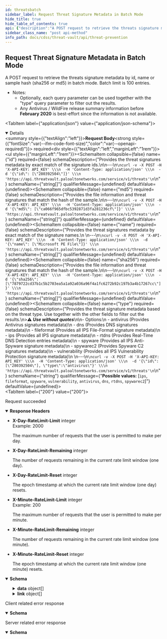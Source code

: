 ```yaml
---
id: threatsbatch
sidebar_label: Request Threat Signature Metadata in Batch Mode
hide_title: true
hide_table_of_contents: true
api: {"description":"A POST request to retrieve the threats signature metadata by id, name or sample hash (sha256 or md5) in batch mode. Batch limit is 100 entries.\n\n- Notes: \n  - Optionally, each query parameter can be used together with the \"type\" query parameter to filter out the results.\n  - Any Antivirus / WildFire release summary information before **February 2020** is best-effort since the information is not available.\n","operationId":"threatsbatch","requestBody":{"content":{"application/json":{"schema":{"properties":{"id":{"description":"Provides the threat signatures metadata by exact match of the signature ids.\n\n---\n```\ncurl -v -X POST -H 'X-API-KEY: API_KEY' \\\n  -H 'Content-Type: application/json' \\\n  -d '{\"id\": [\"280392504\"]}' \\\n  'https://api.threatvault.paloaltonetworks.com/service/v1/threats'\n```\n","items":{"type":"string"},"type":"array"},"md5":{"description":"Provides the file information and threat signatures that match the hash of the sample.\n\n---\n```\ncurl -v -X POST -H 'X-API-KEY: API_KEY' \\\n  -H 'Content-Type: application/json' \\\n  -d '{\"md5\": [\"ca066f965dfbc5392871d3fa281236cf\"]}' \\\n  'https://api.threatvault.paloaltonetworks.com/service/v1/threats'\n```\n","items":{"type":"string"},"type":"array"},"name":{"description":"Provides the threat signatures metadata by exact match of the signature names.\n    \n---\n```\ncurl -v -X POST -H 'X-API-KEY: API_KEY' \\\n  -H 'Content-Type: application/json' \\\n  -d '{\"name\": [\"Microsoft PE File\"]}' \\\n  'https://api.threatvault.paloaltonetworks.com/service/v1/threats'\n```\n","items":{"type":"string"},"type":"array"},"sha256":{"description":"Provides the file information and threat signatures that match the hash of the sample.\n\n---\n```\ncurl -v -X POST -H 'X-API-KEY: API_KEY' \\\n  -H 'Content-Type: application/json' \\\n  -d '{\"sha256\": [\"7879722cd37b1c5b2703ea5a1a92a036a96f4a1fc6272b92c197b3a4b17267cc\"]}' \\\n  'https://api.threatvault.paloaltonetworks.com/service/v1/threats'\n```\n","items":{"type":"string"},"type":"array"},"type":{"description":"Provides the threat signature metadata based on the threat type. Use together with the other fields to filter out the results.\n>⚠️ ***Use without quotes***\n\n- Options:\n  - antivirus (Provides Antivirus signatures metadata)\n  - dns (Provides DNS signatures metadata)\n  - fileformat (Provides all IPS File-Format signature metadata)\n  - ips (Provides all IPS signature metadata)\n  - rtdns (Provides Real-Time DNS Detection entries metadata)\n  - spyware (Provides all IPS Anti-Spyware signature metadata)\n  - spywarec2 (Provides Spyware C2 signatures metadata)\n  - vulnerability (Provides all IPS Vulnerability Protection signature metadata)\n        \n---\n```\ncurl -v -X POST -H 'X-API-KEY: API_KEY' \\\n  -H 'Content-Type: application/json' \\\n  -d '{\"id\": [\"280392504\"], \"type\":\"antivirus\"}' \\\n  'https://api.threatvault.paloaltonetworks.com/service/v1/threats'\n```\n","enum":["ips","fileformat","spyware","vulnerability","antivirus","dns","rtdns","spywarec2"],"type":"string"}},"type":"object"}}},"required":true},"responses":{"200":{"content":{"application/json":{"schema":{"properties":{"count":{"description":"The total number of entries found.","example":1,"type":"integer"},"data":{"description":"The data of the response.\n","items":{"type":"object","properties":{"antivirus":{"type":"array","description":"List of Antivirus signatures.","items":{"type":"object","properties":{"id":{"type":"string","description":"The unique threat signature id.","example":"280392504"},"name":{"type":"string","description":"The threat signature name.","example":"trojan/Win32 DLL.razy.slo"},"severity":{"type":"string","description":"The threat signature severity.\n*List: low, informative, medium, high or critical*\n","example":"medium"},"type":{"type":"string","description":"A numerical value describing the type of the threat signature.","example":"0"},"subtype":{"type":"string","description":"The threat signature subtype.","example":"virus"},"action":{"type":"string","description":"The threat signature default action. This is generally empty for Antivirus signatures.","example":""},"description":{"type":"string","description":"The threat signature description.","example":"This signature detected trojan/Win32 DLL.razy.slo"},"create_time":{"type":"string","description":"The threat signature creation time.","example":"2019-06-19T17:06:12Z"},"status":{"type":"string","description":"The threat signature creation time.\n*List: active or inactive*\n","example":"active"},"related_sha256_hashes":{"type":"array","description":"The list of related sha256 hashes for the threat signature.","items":{"type":"string"},"example":["47e3da7e179b755a1ccc8fe8fc506a2fb15baff2c124b15cf2f5e29038f3d1ac","5cd3e058f6049a31a42c292ebb091a1b5ea4bd9c7bc6fed5ac8a33c5fc89924a"]},"release":{"type":"object","description":"The threat signature release information.","properties":{"antivirus":{"type":"object","description":"The threat signature information related to Antivirus package updates.","properties":{"first_release_version":{"type":"string","description":"The release version when the threat signature was first released with Antivirus package.","example":"3017"},"first_release_time":{"type":"string","description":"The release time when the threat signature was first released with Antivirus package.","example":"2018-03-02T11:06:51Z"},"last_release_version":{"type":"string","description":"The release version when the threat signature was last released with Antivirus package.","example":"4115"},"last_release_time":{"type":"string","description":"The release time when the threat signature was last released with Antivirus package.","example":"2022-06-14T13:35:54Z"}}},"wildfire":{"type":"object","description":"The threat signature information related to WildFire package updates.","properties":{"first_release_version":{"type":"string","description":"The release version when the threat signature was first released with WildFire package.","example":"359199"},"first_release_time":{"type":"string","description":"The release time when the threat signature was first released with WildFire package.","example":"2019-06-19T17:06:35Z"},"last_release_version":{"type":"string","description":"The release version when the threat signature was last released with WildFire package.","example":"672412"},"last_release_time":{"type":"string","description":"The release time when the threat signature was last released with WildFire package.","example":"2022-06-14T16:56:15Z"}}}}}}}}}},"type":"array"},"link":{"description":"The pagination information of the results.","items":{"type":"object","properties":{"next":{"type":"string","description":"The URL of previous page with results."},"previous":{"type":"string","description":"The URL of next page with results."}}},"type":"array"},"message":{"description":"Generic response message.","example":"Successful","type":"string"},"success":{"description":"The response status.","example":true,"type":"boolean"}},"type":"object"}}},"description":"Request succeeded","headers":{"X-Day-RateLimit-Limit":{"description":"The maximum number of requests that the user is permitted to make per day.","example":2000,"schema":{"type":"integer"}},"X-Day-RateLimit-Remaining":{"description":"The number of requests remaining in the current rate limit window (one day).","schema":{"type":"integer"}},"X-Day-RateLimit-Reset":{"description":"The epoch timestamp at which the current rate limit window (one day) resets.","schema":{"type":"integer"}},"X-Minute-RateLimit-Limit":{"description":"The maximum number of requests that the user is permitted to make per minute.","example":200,"schema":{"type":"integer"}},"X-Minute-RateLimit-Remaining":{"description":"The number of requests remaining in the current rate limit window (one minute).","schema":{"type":"integer"}},"X-Minute-RateLimit-Reset":{"description":"The epoch timestamp at which the current rate limit window (one minute) resets.","schema":{"type":"integer"}}}},"4XX":{"content":{"application/json":{"schema":{"properties":{"message":{"description":"Generic response message.","example":"Error message.","type":"string"},"success":{"description":"The response status.","example":false,"type":"boolean"}},"type":"object"}}},"description":"Client related error response"},"5XX":{"content":{"application/json":{"schema":{"properties":{"message":{"description":"Generic response message.","example":"Error message.","type":"string"},"success":{"description":"The response status.","example":false,"type":"boolean"}},"type":"object"}}},"description":"Server related error response"}},"security":[{"X-API-KEY":[]}],"tags":["Threat Prevention"],"method":"post","path":"/threats","servers":[{"url":"https://api.threatvault.paloaltonetworks.com/service/v1"}],"jsonRequestBodyExample":{"id":["string"],"md5":["string"],"name":["string"],"sha256":["string"],"type":"ips"},"info":{"contact":{},"description":"\n\nThe Threat Prevention API endpoints are available to customers with an active Threat Prevention or Advanced Threat Prevention subscription.\n\nList of Threat Prevention API endpoints:\n1. Link to [Request Content Release Notes](/cdss/threat-vault/api/releasenotes)\n2. Link to [Request Threat Metadata](/cdss/threat-vault/api/threats)\n3. Link to [Request Threat Signature Metadata in Batch Mode](/cdss/threat-vault/api/threatsbatch)\n4. Link to [Request Threat Signature Release History](/cdss/threat-vault/api/threatshistory)\n","title":"Threat Prevention","version":"1.0"},"postman":{"name":"Request Threat Signature Metadata in Batch Mode","description":{"content":"A POST request to retrieve the threats signature metadata by id, name or sample hash (sha256 or md5) in batch mode. Batch limit is 100 entries.\n\n- Notes: \n  - Optionally, each query parameter can be used together with the \"type\" query parameter to filter out the results.\n  - Any Antivirus / WildFire release summary information before **February 2020** is best-effort since the information is not available.\n","type":"text/plain"},"url":{"path":["threats"],"host":["{{baseUrl}}"],"query":[],"variable":[]},"header":[{"key":"Content-Type","value":"application/json"},{"key":"Accept","value":"application/json"}],"method":"POST","body":{"mode":"raw","raw":"\"\"","options":{"raw":{"language":"json"}}}}}
sidebar_class_name: "post api-method"
info_path: docs/cdss/threat-vault/api/threat-prevention
---
```



## Request Threat Signature Metadata in Batch Mode



A POST request to retrieve the threats signature metadata by id, name or sample hash (sha256 or md5) in batch mode. Batch limit is 100 entries.

- Notes: 
  - Optionally, each query parameter can be used together with the &quot;type&quot; query parameter to filter out the results.
  - Any Antivirus / WildFire release summary information before **February 2020** is best-effort since the information is not available.


<MimeTabs><TabItem label={"application/json"} value={"application/json-schema"}><details style={{}} data-collapsed={false} open={true}><summary style={{"textAlign":"left"}}><strong>Request Body</strong><strong style={{"fontSize":"var(--ifm-code-font-size)","color":"var(--openapi-required)"}}> required</strong></summary><div style={{"textAlign":"left","marginLeft":"1rem"}}></div><ul style={{"marginLeft":"1rem"}}><SchemaItem collapsible={false} name={"id"} required={false} schemaDescription={"Provides the threat signatures metadata by exact match of the signature ids.\n\n---\n```\ncurl -v -X POST -H 'X-API-KEY: API_KEY' \\\n  -H 'Content-Type: application/json' \\\n  -d '{\"id\": [\"280392504\"]}' \\\n  'https://api.threatvault.paloaltonetworks.com/service/v1/threats'\n```\n"} schemaName={"string[]"} qualifierMessage={undefined} defaultValue={undefined}></SchemaItem><SchemaItem collapsible={false} name={"md5"} required={false} schemaDescription={"Provides the file information and threat signatures that match the hash of the sample.\n\n---\n```\ncurl -v -X POST -H 'X-API-KEY: API_KEY' \\\n  -H 'Content-Type: application/json' \\\n  -d '{\"md5\": [\"ca066f965dfbc5392871d3fa281236cf\"]}' \\\n  'https://api.threatvault.paloaltonetworks.com/service/v1/threats'\n```\n"} schemaName={"string[]"} qualifierMessage={undefined} defaultValue={undefined}></SchemaItem><SchemaItem collapsible={false} name={"name"} required={false} schemaDescription={"Provides the threat signatures metadata by exact match of the signature names.\n    \n---\n```\ncurl -v -X POST -H 'X-API-KEY: API_KEY' \\\n  -H 'Content-Type: application/json' \\\n  -d '{\"name\": [\"Microsoft PE File\"]}' \\\n  'https://api.threatvault.paloaltonetworks.com/service/v1/threats'\n```\n"} schemaName={"string[]"} qualifierMessage={undefined} defaultValue={undefined}></SchemaItem><SchemaItem collapsible={false} name={"sha256"} required={false} schemaDescription={"Provides the file information and threat signatures that match the hash of the sample.\n\n---\n```\ncurl -v -X POST -H 'X-API-KEY: API_KEY' \\\n  -H 'Content-Type: application/json' \\\n  -d '{\"sha256\": [\"7879722cd37b1c5b2703ea5a1a92a036a96f4a1fc6272b92c197b3a4b17267cc\"]}' \\\n  'https://api.threatvault.paloaltonetworks.com/service/v1/threats'\n```\n"} schemaName={"string[]"} qualifierMessage={undefined} defaultValue={undefined}></SchemaItem><SchemaItem collapsible={false} name={"type"} required={false} schemaDescription={"Provides the threat signature metadata based on the threat type. Use together with the other fields to filter out the results.\n>⚠️ ***Use without quotes***\n\n- Options:\n  - antivirus (Provides Antivirus signatures metadata)\n  - dns (Provides DNS signatures metadata)\n  - fileformat (Provides all IPS File-Format signature metadata)\n  - ips (Provides all IPS signature metadata)\n  - rtdns (Provides Real-Time DNS Detection entries metadata)\n  - spyware (Provides all IPS Anti-Spyware signature metadata)\n  - spywarec2 (Provides Spyware C2 signatures metadata)\n  - vulnerability (Provides all IPS Vulnerability Protection signature metadata)\n        \n---\n```\ncurl -v -X POST -H 'X-API-KEY: API_KEY' \\\n  -H 'Content-Type: application/json' \\\n  -d '{\"id\": [\"280392504\"], \"type\":\"antivirus\"}' \\\n  'https://api.threatvault.paloaltonetworks.com/service/v1/threats'\n```\n"} schemaName={"string"} qualifierMessage={"**Possible values:** [`ips`, `fileformat`, `spyware`, `vulnerability`, `antivirus`, `dns`, `rtdns`, `spywarec2`]"} defaultValue={undefined}></SchemaItem></ul></details></TabItem></MimeTabs><div><ApiTabs><TabItem label={"200"} value={"200"}><div>

Request succeeded

</div><details style={{"textAlign":"left","marginBottom":"1rem"}} data-collaposed={false} open={true}><summary style={{}}><strong>Response Headers</strong></summary><ul style={{"marginLeft":"1rem"}}><li class={"schemaItem"}><summary style={{}}><strong>X-Day-RateLimit-Limit</strong><span style={{"opacity":"0.6"}}> integer</span></summary><div><div style={{"marginTop":".5rem","marginBottom":".5rem"}}>Example: 2000

The maximum number of requests that the user is permitted to make per day.

</div></div></li><li class={"schemaItem"}><summary style={{}}><strong>X-Day-RateLimit-Remaining</strong><span style={{"opacity":"0.6"}}> integer</span></summary><div><div style={{"marginTop":".5rem","marginBottom":".5rem"}}>

The number of requests remaining in the current rate limit window (one day).

</div></div></li><li class={"schemaItem"}><summary style={{}}><strong>X-Day-RateLimit-Reset</strong><span style={{"opacity":"0.6"}}> integer</span></summary><div><div style={{"marginTop":".5rem","marginBottom":".5rem"}}>

The epoch timestamp at which the current rate limit window (one day) resets.

</div></div></li><li class={"schemaItem"}><summary style={{}}><strong>X-Minute-RateLimit-Limit</strong><span style={{"opacity":"0.6"}}> integer</span></summary><div><div style={{"marginTop":".5rem","marginBottom":".5rem"}}>Example: 200

The maximum number of requests that the user is permitted to make per minute.

</div></div></li><li class={"schemaItem"}><summary style={{}}><strong>X-Minute-RateLimit-Remaining</strong><span style={{"opacity":"0.6"}}> integer</span></summary><div><div style={{"marginTop":".5rem","marginBottom":".5rem"}}>

The number of requests remaining in the current rate limit window (one minute).

</div></div></li><li class={"schemaItem"}><summary style={{}}><strong>X-Minute-RateLimit-Reset</strong><span style={{"opacity":"0.6"}}> integer</span></summary><div><div style={{"marginTop":".5rem","marginBottom":".5rem"}}>

The epoch timestamp at which the current rate limit window (one minute) resets.

</div></div></li></ul></details><div><MimeTabs groupId={"mime-type"}><TabItem label={"application/json"} value={"application/json"}><SchemaTabs groupId={"schema-tabs"}><TabTtem label={"Schema"} value={"Schema"}><details style={{}} data-collapsed={false} open={true}><summary style={{"textAlign":"left"}}><strong>Schema</strong></summary><div style={{"textAlign":"left","marginLeft":"1rem"}}></div><ul style={{"marginLeft":"1rem"}}><SchemaItem collapsible={false} name={"count"} required={false} schemaDescription={"The total number of entries found."} schemaName={"integer"} qualifierMessage={undefined} defaultValue={undefined}></SchemaItem><SchemaItem collapsible={true} className={"schemaItem"}><details style={{}}><summary style={{}}><strong>data</strong><span style={{"opacity":"0.6"}}> object[]</span></summary><div style={{"marginLeft":"1rem"}}><div style={{"marginTop":".5rem","marginBottom":".5rem"}}>

The data of the response.


</div><SchemaItem collapsible={true} className={"schemaItem"}><details style={{}}><summary style={{}}><strong>antivirus</strong><span style={{"opacity":"0.6"}}> object[]</span></summary><div style={{"marginLeft":"1rem"}}><div style={{"marginTop":".5rem","marginBottom":".5rem"}}>

List of Antivirus signatures.

</div><SchemaItem collapsible={false} name={"id"} required={false} schemaDescription={"The unique threat signature id."} schemaName={"string"} qualifierMessage={undefined} defaultValue={undefined}></SchemaItem><SchemaItem collapsible={false} name={"name"} required={false} schemaDescription={"The threat signature name."} schemaName={"string"} qualifierMessage={undefined} defaultValue={undefined}></SchemaItem><SchemaItem collapsible={false} name={"severity"} required={false} schemaDescription={"The threat signature severity.\n*List: low, informative, medium, high or critical*\n"} schemaName={"string"} qualifierMessage={undefined} defaultValue={undefined}></SchemaItem><SchemaItem collapsible={false} name={"type"} required={false} schemaDescription={"A numerical value describing the type of the threat signature."} schemaName={"string"} qualifierMessage={undefined} defaultValue={undefined}></SchemaItem><SchemaItem collapsible={false} name={"subtype"} required={false} schemaDescription={"The threat signature subtype."} schemaName={"string"} qualifierMessage={undefined} defaultValue={undefined}></SchemaItem><SchemaItem collapsible={false} name={"action"} required={false} schemaDescription={"The threat signature default action. This is generally empty for Antivirus signatures."} schemaName={"string"} qualifierMessage={undefined} defaultValue={undefined}></SchemaItem><SchemaItem collapsible={false} name={"description"} required={false} schemaDescription={"The threat signature description."} schemaName={"string"} qualifierMessage={undefined} defaultValue={undefined}></SchemaItem><SchemaItem collapsible={false} name={"create_time"} required={false} schemaDescription={"The threat signature creation time."} schemaName={"string"} qualifierMessage={undefined} defaultValue={undefined}></SchemaItem><SchemaItem collapsible={false} name={"status"} required={false} schemaDescription={"The threat signature creation time.\n*List: active or inactive*\n"} schemaName={"string"} qualifierMessage={undefined} defaultValue={undefined}></SchemaItem><SchemaItem collapsible={false} name={"related_sha256_hashes"} required={false} schemaDescription={"The list of related sha256 hashes for the threat signature."} schemaName={"string[]"} qualifierMessage={undefined} defaultValue={undefined}></SchemaItem><SchemaItem collapsible={true} className={"schemaItem"}><details style={{}}><summary style={{}}><strong>release</strong><span style={{"opacity":"0.6"}}> object</span></summary><div style={{"marginLeft":"1rem"}}><div style={{"marginTop":".5rem","marginBottom":".5rem"}}>

The threat signature release information.

</div><SchemaItem collapsible={true} className={"schemaItem"}><details style={{}}><summary style={{}}><strong>antivirus</strong><span style={{"opacity":"0.6"}}> object</span></summary><div style={{"marginLeft":"1rem"}}><div style={{"marginTop":".5rem","marginBottom":".5rem"}}>

The threat signature information related to Antivirus package updates.

</div><SchemaItem collapsible={false} name={"first_release_version"} required={false} schemaDescription={"The release version when the threat signature was first released with Antivirus package."} schemaName={"string"} qualifierMessage={undefined} defaultValue={undefined}></SchemaItem><SchemaItem collapsible={false} name={"first_release_time"} required={false} schemaDescription={"The release time when the threat signature was first released with Antivirus package."} schemaName={"string"} qualifierMessage={undefined} defaultValue={undefined}></SchemaItem><SchemaItem collapsible={false} name={"last_release_version"} required={false} schemaDescription={"The release version when the threat signature was last released with Antivirus package."} schemaName={"string"} qualifierMessage={undefined} defaultValue={undefined}></SchemaItem><SchemaItem collapsible={false} name={"last_release_time"} required={false} schemaDescription={"The release time when the threat signature was last released with Antivirus package."} schemaName={"string"} qualifierMessage={undefined} defaultValue={undefined}></SchemaItem></div></details></SchemaItem><SchemaItem collapsible={true} className={"schemaItem"}><details style={{}}><summary style={{}}><strong>wildfire</strong><span style={{"opacity":"0.6"}}> object</span></summary><div style={{"marginLeft":"1rem"}}><div style={{"marginTop":".5rem","marginBottom":".5rem"}}>

The threat signature information related to WildFire package updates.

</div><SchemaItem collapsible={false} name={"first_release_version"} required={false} schemaDescription={"The release version when the threat signature was first released with WildFire package."} schemaName={"string"} qualifierMessage={undefined} defaultValue={undefined}></SchemaItem><SchemaItem collapsible={false} name={"first_release_time"} required={false} schemaDescription={"The release time when the threat signature was first released with WildFire package."} schemaName={"string"} qualifierMessage={undefined} defaultValue={undefined}></SchemaItem><SchemaItem collapsible={false} name={"last_release_version"} required={false} schemaDescription={"The release version when the threat signature was last released with WildFire package."} schemaName={"string"} qualifierMessage={undefined} defaultValue={undefined}></SchemaItem><SchemaItem collapsible={false} name={"last_release_time"} required={false} schemaDescription={"The release time when the threat signature was last released with WildFire package."} schemaName={"string"} qualifierMessage={undefined} defaultValue={undefined}></SchemaItem></div></details></SchemaItem></div></details></SchemaItem></div></details></SchemaItem></div></details></SchemaItem><SchemaItem collapsible={true} className={"schemaItem"}><details style={{}}><summary style={{}}><strong>link</strong><span style={{"opacity":"0.6"}}> object[]</span></summary><div style={{"marginLeft":"1rem"}}><div style={{"marginTop":".5rem","marginBottom":".5rem"}}>

The pagination information of the results.

</div><SchemaItem collapsible={false} name={"next"} required={false} schemaDescription={"The URL of previous page with results."} schemaName={"string"} qualifierMessage={undefined} defaultValue={undefined}></SchemaItem><SchemaItem collapsible={false} name={"previous"} required={false} schemaDescription={"The URL of next page with results."} schemaName={"string"} qualifierMessage={undefined} defaultValue={undefined}></SchemaItem></div></details></SchemaItem><SchemaItem collapsible={false} name={"message"} required={false} schemaDescription={"Generic response message."} schemaName={"string"} qualifierMessage={undefined} defaultValue={undefined}></SchemaItem><SchemaItem collapsible={false} name={"success"} required={false} schemaDescription={"The response status."} schemaName={"boolean"} qualifierMessage={undefined} defaultValue={undefined}></SchemaItem></ul></details></TabTtem></SchemaTabs></TabItem></MimeTabs></div></TabItem><TabItem label={"4XX"} value={"4XX"}><div>

Client related error response

</div><div><MimeTabs groupId={"mime-type"}><TabItem label={"application/json"} value={"application/json"}><SchemaTabs groupId={"schema-tabs"}><TabTtem label={"Schema"} value={"Schema"}><details style={{}} data-collapsed={false} open={true}><summary style={{"textAlign":"left"}}><strong>Schema</strong></summary><div style={{"textAlign":"left","marginLeft":"1rem"}}></div><ul style={{"marginLeft":"1rem"}}><SchemaItem collapsible={false} name={"message"} required={false} schemaDescription={"Generic response message."} schemaName={"string"} qualifierMessage={undefined} defaultValue={undefined}></SchemaItem><SchemaItem collapsible={false} name={"success"} required={false} schemaDescription={"The response status."} schemaName={"boolean"} qualifierMessage={undefined} defaultValue={undefined}></SchemaItem></ul></details></TabTtem></SchemaTabs></TabItem></MimeTabs></div></TabItem><TabItem label={"5XX"} value={"5XX"}><div>

Server related error response

</div><div><MimeTabs groupId={"mime-type"}><TabItem label={"application/json"} value={"application/json"}><SchemaTabs groupId={"schema-tabs"}><TabTtem label={"Schema"} value={"Schema"}><details style={{}} data-collapsed={false} open={true}><summary style={{"textAlign":"left"}}><strong>Schema</strong></summary><div style={{"textAlign":"left","marginLeft":"1rem"}}></div><ul style={{"marginLeft":"1rem"}}><SchemaItem collapsible={false} name={"message"} required={false} schemaDescription={"Generic response message."} schemaName={"string"} qualifierMessage={undefined} defaultValue={undefined}></SchemaItem><SchemaItem collapsible={false} name={"success"} required={false} schemaDescription={"The response status."} schemaName={"boolean"} qualifierMessage={undefined} defaultValue={undefined}></SchemaItem></ul></details></TabTtem></SchemaTabs></TabItem></MimeTabs></div></TabItem></ApiTabs></div>
      
